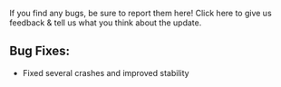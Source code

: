If you find any bugs, be sure to report them here! Click here to give us feedback & tell us what you think about the update.

  
## **Bug Fixes:**

-   Fixed several crashes and improved stability